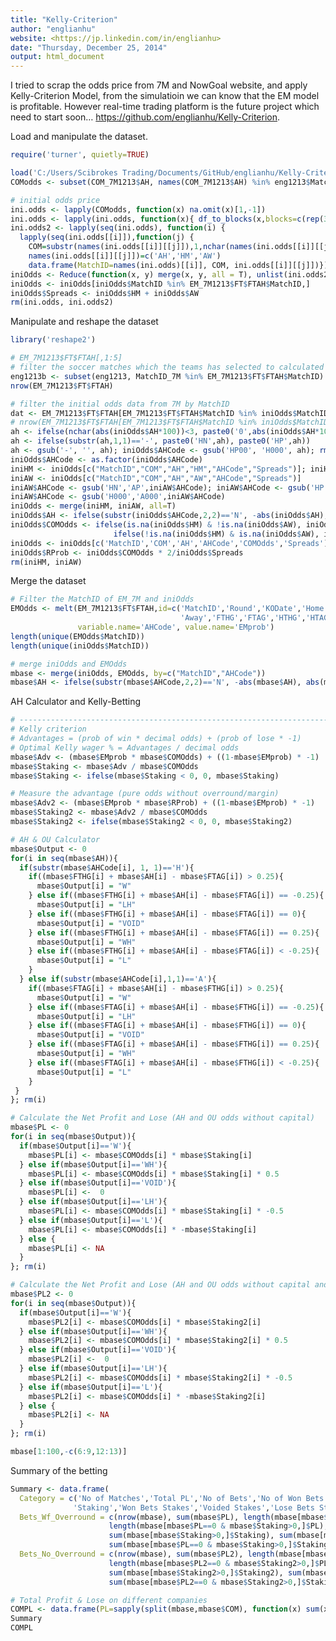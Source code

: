 ```yaml
---
title: "Kelly-Criterion"
author: "englianhu"
website: <https://jp.linkedin.com/in/englianhu>
date: "Thursday, December 25, 2014"
output: html_document
---
```


I tried to scrap the odds price from 7M and NowGoal website, and apply Kelly-Criterion Model, from the simulatioin we can know that the EM model is profitable. However real-time trading platform is the future project which need to start soon... <https://github.com/englianhu/Kelly-Criterion>.

Load and manipulate the dataset.
```r
require('turner', quietly=TRUE)

load('C:/Users/Scibrokes Trading/Documents/GitHub/englianhu/Kelly-Criterion/dataset/dataset.RData')
COModds <- subset(COM_7M1213$AH, names(COM_7M1213$AH) %in% eng1213$MatchID_7M)

# initial odds price
ini.odds <- lapply(COModds, function(x) na.omit(x)[1,-1])
ini.odds <- lapply(ini.odds, function(x){ df_to_blocks(x,blocks=c(rep(3,ncol(x)/3)),byrow=FALSE)})
ini.odds2 <- lapply(seq(ini.odds), function(i) {
  lapply(seq(ini.odds[[i]]),function(j) {
    COM=substr(names(ini.odds[[i]][[j]]),1,nchar(names(ini.odds[[i]][[j]]))-3)[1]
    names(ini.odds[[i]][[j]])=c('AH','HM','AW')
    data.frame(MatchID=names(ini.odds)[[i]], COM, ini.odds[[i]][[j]])}) })
iniOdds <- Reduce(function(x, y) merge(x, y, all = T), unlist(ini.odds2, recursive=F), accumulate = F)
iniOdds <- iniOdds[iniOdds$MatchID %in% EM_7M1213$FT$FTAH$MatchID,]
iniOdds$Spreads <- iniOdds$HM + iniOdds$AW
rm(ini.odds, ini.odds2)
```

Manipulate and reshape the dataset
```r
library('reshape2')

# EM_7M1213$FT$FTAH[,1:5]
# filter the soccer matches which the teams has selected to calculated
eng1213b <- subset(eng1213, MatchID_7M %in% EM_7M1213$FT$FTAH$MatchID)
nrow(EM_7M1213$FT$FTAH)

# filter the initial odds data from 7M by MatchID
dat <- EM_7M1213$FT$FTAH[EM_7M1213$FT$FTAH$MatchID %in% iniOdds$MatchID,]
# nrow(EM_7M1213$FT$FTAH[EM_7M1213$FT$FTAH$MatchID %in% iniOdds$MatchID,])
ah <- ifelse(nchar(abs(iniOdds$AH*100))<3, paste0('0',abs(iniOdds$AH*100)),iniOdds$AH*100)
ah <- ifelse(substr(ah,1,1)=='-', paste0('HN',ah), paste0('HP',ah))
ah <- gsub('-', '', ah); iniOdds$AHCode <- gsub('HP00', 'H000', ah); rm(ah)
iniOdds$AHCode <- as.factor(iniOdds$AHCode)
iniHM <- iniOdds[c("MatchID","COM","AH","HM","AHCode","Spreads")]; iniHM$AH <- -iniHM$AH
iniAW <- iniOdds[c("MatchID","COM","AH","AW","AHCode","Spreads")]
iniAW$AHCode <- gsub('HN','AP',iniAW$AHCode); iniAW$AHCode <- gsub('HP','AN',iniAW$AHCode)
iniAW$AHCode <- gsub('H000','A000',iniAW$AHCode)
iniOdds <- merge(iniHM, iniAW, all=T)
iniOdds$AH <- ifelse(substr(iniOdds$AHCode,2,2)=='N', -abs(iniOdds$AH), abs(iniOdds$AH))
iniOdds$COMOdds <- ifelse(is.na(iniOdds$HM) & !is.na(iniOdds$AW), iniOdds$AW,
                       ifelse(!is.na(iniOdds$HM) & is.na(iniOdds$AW), iniOdds$HM, NA))
iniOdds <- iniOdds[c('MatchID','COM','AH','AHCode','COMOdds','Spreads')]
iniOdds$RProb <- iniOdds$COMOdds * 2/iniOdds$Spreads
rm(iniHM, iniAW)
```

Merge the dataset
```r
# Filter the MatchID of EM_7M and iniOdds
EMOdds <- melt(EM_7M1213$FT$FTAH,id=c('MatchID','Round','KODate','Home',
                                      'Away','FTHG','FTAG','HTHG','HTAG'),
               variable.name='AHCode', value.name='EMprob')
length(unique(EMOdds$MatchID))
length(unique(iniOdds$MatchID))

# merge iniOdds and EMOdds
mbase <- merge(iniOdds, EMOdds, by=c("MatchID","AHCode"))
mbase$AH <- ifelse(substr(mbase$AHCode,2,2)=='N', -abs(mbase$AH), abs(mbase$AH))
```

AH Calculator and Kelly-Betting
```r
# -----------------------------------------------------------------------------
# Kelly criterion
# Advantages = (prob of win * decimal odds) + (prob of lose * -1)
# Optimal Kelly wager % = Advantages / decimal odds
mbase$Adv <- (mbase$EMprob * mbase$COMOdds) + ((1-mbase$EMprob) * -1)
mbase$Staking <- mbase$Adv / mbase$COMOdds
mbase$Staking <- ifelse(mbase$Staking < 0, 0, mbase$Staking)

# Measure the advantage (pure odds without overround/margin)
mbase$Adv2 <- (mbase$EMprob * mbase$RProb) + ((1-mbase$EMprob) * -1)
mbase$Staking2 <- mbase$Adv2 / mbase$COMOdds
mbase$Staking2 <- ifelse(mbase$Staking2 < 0, 0, mbase$Staking2)

# AH & OU Calculator
mbase$Output <- 0
for(i in seq(mbase$AH)){
  if(substr(mbase$AHCode[i], 1, 1)=='H'){
    if((mbase$FTHG[i] + mbase$AH[i] - mbase$FTAG[i]) > 0.25){
      mbase$Output[i] = "W"
    } else if((mbase$FTHG[i] + mbase$AH[i] - mbase$FTAG[i]) == -0.25){
      mbase$Output[i] = "LH"
    } else if((mbase$FTHG[i] + mbase$AH[i] - mbase$FTAG[i]) == 0){
      mbase$Output[i] = "VOID"
    } else if((mbase$FTHG[i] + mbase$AH[i] - mbase$FTAG[i]) == 0.25){
      mbase$Output[i] = "WH"
    } else if((mbase$FTHG[i] + mbase$AH[i] - mbase$FTAG[i]) < -0.25){
      mbase$Output[i] = "L"
    }
  } else if(substr(mbase$AHCode[i],1,1)=='A'){
    if((mbase$FTAG[i] + mbase$AH[i] - mbase$FTHG[i]) > 0.25){
      mbase$Output[i] = "W"
    } else if((mbase$FTAG[i] + mbase$AH[i] - mbase$FTHG[i]) == -0.25){
      mbase$Output[i] = "LH"
    } else if((mbase$FTAG[i] + mbase$AH[i] - mbase$FTHG[i]) == 0){
      mbase$Output[i] = "VOID"
    } else if((mbase$FTAG[i] + mbase$AH[i] - mbase$FTHG[i]) == 0.25){
      mbase$Output[i] = "WH"
    } else if((mbase$FTAG[i] + mbase$AH[i] - mbase$FTHG[i]) < -0.25){
      mbase$Output[i] = "L"
    }
 }
}; rm(i)

# Calculate the Net Profit and Lose (AH and OU odds without capital)
mbase$PL <- 0
for(i in seq(mbase$Output)){
  if(mbase$Output[i]=='W'){
    mbase$PL[i] <- mbase$COMOdds[i] * mbase$Staking[i]
  } else if(mbase$Output[i]=='WH'){
    mbase$PL[i] <- mbase$COMOdds[i] * mbase$Staking[i] * 0.5 
  } else if(mbase$Output[i]=='VOID'){
    mbase$PL[i] <-  0
  } else if(mbase$Output[i]=='LH'){
    mbase$PL[i] <- mbase$COMOdds[i] * mbase$Staking[i] * -0.5
  } else if(mbase$Output[i]=='L'){
    mbase$PL[i] <- mbase$COMOdds[i] * -mbase$Staking[i]
  } else {
    mbase$PL[i] <- NA
  }
}; rm(i)

# Calculate the Net Profit and Lose (AH and OU odds without capital and without overround/margin)
mbase$PL2 <- 0
for(i in seq(mbase$Output)){
  if(mbase$Output[i]=='W'){
    mbase$PL2[i] <- mbase$COMOdds[i] * mbase$Staking2[i]
  } else if(mbase$Output[i]=='WH'){
    mbase$PL2[i] <- mbase$COMOdds[i] * mbase$Staking2[i] * 0.5 
  } else if(mbase$Output[i]=='VOID'){
    mbase$PL2[i] <-  0
  } else if(mbase$Output[i]=='LH'){
    mbase$PL2[i] <- mbase$COMOdds[i] * mbase$Staking2[i] * -0.5
  } else if(mbase$Output[i]=='L'){
    mbase$PL2[i] <- mbase$COMOdds[i] * -mbase$Staking2[i]
  } else {
    mbase$PL2[i] <- NA
  }
}; rm(i)

mbase[1:100,-c(6:9,12:13)]
```

Summary of the betting
```r
Summary <- data.frame(
  Category = c('No of Matches','Total PL','No of Bets','No of Won Bets','No of Voided Bets','No of Lose Bets',
              'Staking','Won Bets Stakes','Voided Stakes','Lose Bets Stakes'),
  Bets_Wf_Overround = c(nrow(mbase), sum(mbase$PL), length(mbase[mbase$Staking>0,]$Staking), length(mbase[mbase$PL>0,]$PL),
                      length(mbase[mbase$PL==0 & mbase$Staking>0,]$PL), length(mbase[mbase$PL<0,]$PL),
                      sum(mbase[mbase$Staking>0,]$Staking), sum(mbase[mbase$PL>0,]$PL),
                      sum(mbase[mbase$PL==0 & mbase$Staking>0,]$Staking), sum(mbase[mbase$PL<0,]$PL)),
  Bets_No_Overround = c(nrow(mbase), sum(mbase$PL2), length(mbase[mbase$Staking2>0,]$Staking2), length(mbase[mbase$PL2>0,]$PL2),
                      length(mbase[mbase$PL2==0 & mbase$Staking2>0,]$PL2), length(mbase[mbase$PL2<0,]$PL2),
                      sum(mbase[mbase$Staking2>0,]$Staking2), sum(mbase[mbase$PL2>0,]$PL2),
                      sum(mbase[mbase$PL2==0 & mbase$Staking2>0,]$Staking2), sum(mbase[mbase$PL2<0,]$PL2)))

# Total Profit & Lose on different companies
COMPL <- data.frame(PL=sapply(split(mbase,mbase$COM), function(x) sum(x$PL)), PL2=sapply(split(mbase,mbase$COM), function(x) sum(x$PL2)))
Summary
COMPL
```
